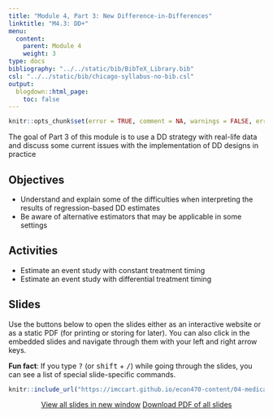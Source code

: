 ```yaml
---
title: "Module 4, Part 3: New Difference-in-Differences"
linktitle: "M4.3: DD+"
menu:
  content:
    parent: Module 4
    weight: 3
type: docs
bibliography: "../../static/bib/BibTeX_Library.bib"
csl: "../../static/bib/chicago-syllabus-no-bib.csl"
output:
  blogdown::html_page:
    toc: false
---
```


```r
knitr::opts_chunk$set(error = TRUE, comment = NA, warnings = FALSE, errors = FALSE, messages = FALSE, tidy = FALSE, echo = FALSE)
```

The goal of Part 3 of this module is to use a DD strategy with real-life data and discuss some current issues with the implementation of DD designs in practice


## Objectives
- Understand and explain some of the difficulties when interpreting the results of regression-based DD estimates
- Be aware of alternative estimators that may be applicable in some settings

## Activities 
- Estimate an event study with constant treatment timing
- Estimate an event study with differential treatment timing

## Slides

Use the buttons below to open the slides either as an interactive website or as a static PDF (for printing or storing for later). You can also click in the embedded slides and navigate through them with your left and right arrow keys.

:::fyi
**Fun fact**: If you type <kbd>?</kbd> (or <kbd>shift</kbd> + <kbd>/</kbd>) while going through the slides, you can see a list of special slide-specific commands.
:::


<center>

```r
knitr::include_url("https://imccart.github.io/econ470-content/04-medicaid-uninsurance/04-dd-part2.html")
```


<p><a class="btn btn-primary btn-lg" target="_blank" href="https://imccart.github.io/econ470-content/04-medicaid-uninsurance/04-dd-part2.html"><i class="fas fa-external-link-alt"></i> View all slides in new window</a> <a class="btn btn-primary btn-lg" target="_blank" href="https://imccart.github.io/econ470-content/04-medicaid-uninsurance/04-dd-part2.pdf" role="button"><i class="far fa-file-pdf"></i> Download PDF of all slides</a></p>

</center>


